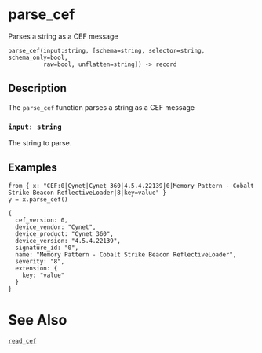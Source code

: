 
# parse_cef

Parses a string as a CEF message

```tql
parse_cef(input:string, [schema=string, selector=string, schema_only=bool,
          raw=bool, unflatten=string]) -> record
```

## Description

The `parse_cef` function parses a string as a CEF message

### `input: string`

The string to parse.

<CommonOptions />

## Examples

```tql
from { x: "CEF:0|Cynet|Cynet 360|4.5.4.22139|0|Memory Pattern - Cobalt Strike Beacon ReflectiveLoader|8|key=value" }
y = x.parse_cef()
```
```tql
{
  cef_version: 0,
  device_vendor: "Cynet",
  device_product: "Cynet 360",
  device_version: "4.5.4.22139",
  signature_id: "0",
  name: "Memory Pattern - Cobalt Strike Beacon ReflectiveLoader",
  severity: "8",
  extension: {
    key: "value"
  }
}
```

# See Also

[`read_cef`](../operators/read_cef.mdx)
